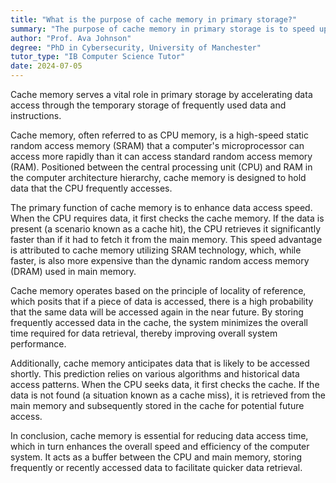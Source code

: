```yaml
---
title: "What is the purpose of cache memory in primary storage?"
summary: "The purpose of cache memory in primary storage is to speed up data access by storing frequently used data or instructions."
author: "Prof. Ava Johnson"
degree: "PhD in Cybersecurity, University of Manchester"
tutor_type: "IB Computer Science Tutor"
date: 2024-07-05
---
```


Cache memory serves a vital role in primary storage by accelerating data access through the temporary storage of frequently used data and instructions.

Cache memory, often referred to as CPU memory, is a high-speed static random access memory (SRAM) that a computer's microprocessor can access more rapidly than it can access standard random access memory (RAM). Positioned between the central processing unit (CPU) and RAM in the computer architecture hierarchy, cache memory is designed to hold data that the CPU frequently accesses.

The primary function of cache memory is to enhance data access speed. When the CPU requires data, it first checks the cache memory. If the data is present (a scenario known as a cache hit), the CPU retrieves it significantly faster than if it had to fetch it from the main memory. This speed advantage is attributed to cache memory utilizing SRAM technology, which, while faster, is also more expensive than the dynamic random access memory (DRAM) used in main memory.

Cache memory operates based on the principle of locality of reference, which posits that if a piece of data is accessed, there is a high probability that the same data will be accessed again in the near future. By storing frequently accessed data in the cache, the system minimizes the overall time required for data retrieval, thereby improving overall system performance.

Additionally, cache memory anticipates data that is likely to be accessed shortly. This prediction relies on various algorithms and historical data access patterns. When the CPU seeks data, it first checks the cache. If the data is not found (a situation known as a cache miss), it is retrieved from the main memory and subsequently stored in the cache for potential future access.

In conclusion, cache memory is essential for reducing data access time, which in turn enhances the overall speed and efficiency of the computer system. It acts as a buffer between the CPU and main memory, storing frequently or recently accessed data to facilitate quicker data retrieval.
    